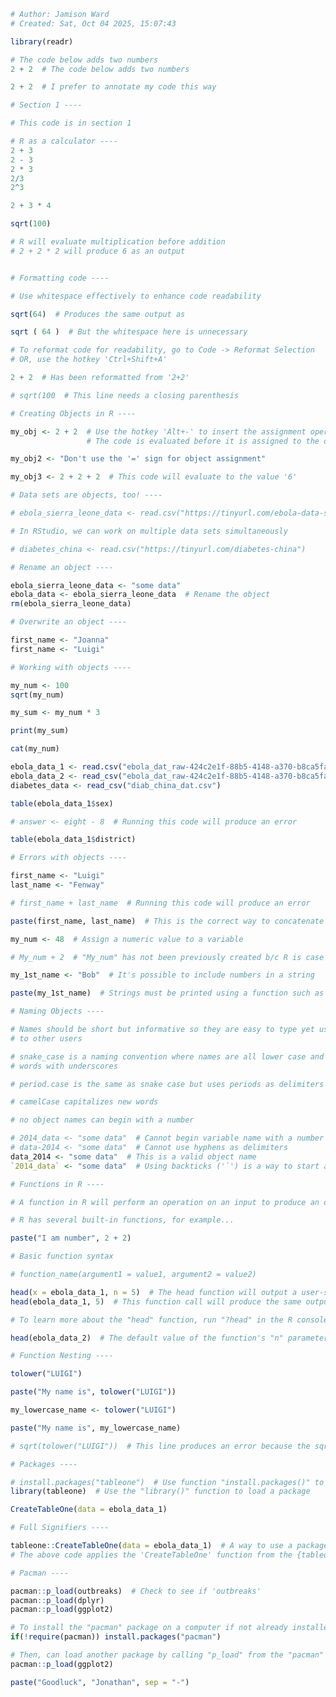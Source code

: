 
```r
# Author: Jamison Ward
# Created: Sat, Oct 04 2025, 15:07:43

library(readr)

# The code below adds two numbers
2 + 2  # The code below adds two numbers

2 + 2  # I prefer to annotate my code this way

# Section 1 ----

# This code is in section 1

# R as a calculator ----
2 + 3
2 - 3
2 * 3
2/3
2^3

2 + 3 * 4

sqrt(100)

# R will evaluate multiplication before addition
# 2 + 2 * 2 will produce 6 as an output


# Formatting code ----

# Use whitespace effectively to enhance code readability

sqrt(64)  # Produces the same output as

sqrt ( 64 )  # But the whitespace here is unnecessary

# To reformat code for readability, go to Code -> Reformat Selection
# OR, use the hotkey 'Ctrl+Shift+A'

2 + 2  # Has been reformatted from '2+2'

# sqrt(100  # This line needs a closing parenthesis

# Creating Objects in R ----

my_obj <- 2 + 2  # Use the hotkey 'Alt+-' to insert the assignment operator
                 # The code is evaluated before it is assigned to the object

my_obj2 <- "Don't use the '=' sign for object assignment"

my_obj3 <- 2 + 2 + 2  # This code will evaluate to the value '6'

# Data sets are objects, too! ----

# ebola_sierra_leone_data <- read.csv("https://tinyurl.com/ebola-data-sample")

# In RStudio, we can work on multiple data sets simultaneously

# diabetes_china <- read.csv("https://tinyurl.com/diabetes-china")

# Rename an object ----

ebola_sierra_leone_data <- "some data"
ebola_data <- ebola_sierra_leone_data  # Rename the object
rm(ebola_sierra_leone_data)

# Overwrite an object ----

first_name <- "Joanna"
first_name <- "Luigi"

# Working with objects ----

my_num <- 100
sqrt(my_num)

my_sum <- my_num * 3

print(my_sum)

cat(my_num)

ebola_data_1 <- read.csv("ebola_dat_raw-424c2e1f-88b5-4148-a370-b8ca5fad7088.csv")
ebola_data_2 <- read_csv("ebola_dat_raw-424c2e1f-88b5-4148-a370-b8ca5fad7088.csv")
diabetes_data <- read_csv("diab_china_dat.csv")

table(ebola_data_1$sex)

# answer <- eight - 8  # Running this code will produce an error

table(ebola_data_1$district)

# Errors with objects ----

first_name <- "Luigi"
last_name <- "Fenway"

# first_name + last_name  # Running this code will produce an error

paste(first_name, last_name)  # This is the correct way to concatenate strings

my_num <- 48  # Assign a numeric value to a variable

# My_num + 2  # "My_num" has not been previously created b/c R is case sensitive

my_1st_name <- "Bob"  # It's possible to include numbers in a string

paste(my_1st_name)  # Strings must be printed using a function such as "paste"

# Naming Objects ----

# Names should be short but informative so they are easy to type yet useful
# to other users

# snake_case is a naming convention where names are all lower case and separates
# words with underscores

# period.case is the same as snake case but uses periods as delimiters instead

# camelCase capitalizes new words

# no object names can begin with a number

# 2014_data <- "some data"  # Cannot begin variable name with a number
# data-2014 <- "some data"  # Cannot use hyphens as delimiters
data_2014 <- "some data"  # This is a valid object name
`2014_data` <- "some data"  # Using backticks ('`') is a way to start a variable name with a number

# Functions in R ----

# A function in R will perform an operation on an input to produce an output

# R has several built-in functions, for example...

paste("I am number", 2 + 2)

# Basic function syntax

# function_name(argument1 = value1, argument2 = value2)

head(x = ebola_data_1, n = 5)  # The head function will output a user-specified number of rows in the data set
head(ebola_data_1, 5)  # This function call will produce the same output as the one in the previous line

# To learn more about the "head" function, run "?head" in the R console

head(ebola_data_2)  # The default value of the function's "n" parameter is 6

# Function Nesting ----

tolower("LUIGI")

paste("My name is", tolower("LUIGI"))

my_lowercase_name <- tolower("LUIGI")

paste("My name is", my_lowercase_name)

# sqrt(tolower("LUIGI"))  # This line produces an error because the sqrt() argument is non-numeric

# Packages ----

# install.packages("tableone")  # Use function "install.packages()" to install packages
library(tableone)  # Use the "library()" function to load a package

CreateTableOne(data = ebola_data_1)

# Full Signifiers ----

tableone::CreateTableOne(data = ebola_data_1)  # A way to use a package function without first loading with the library() function
# The above code applies the 'CreateTableOne' function from the {tableone} package on the the 'ebola_data_1' object

# Pacman ----

pacman::p_load(outbreaks)  # Check to see if 'outbreaks'
pacman::p_load(dplyr)
pacman::p_load(ggplot2)

# To install the "pacman" package on a computer if not already installed, run the code line...
if(!require(pacman)) install.packages("pacman")

# Then, can load another package by calling "p_load" from the "pacman" package
pacman::p_load(ggplot2)

paste("Goodluck", "Jonathan", sep = "-")
```

